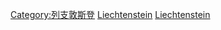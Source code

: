 {{Commonscat|Geography of Liechtenstein}}

[[Category:列支敦斯登|Category:列支敦斯登]]
[[Category:欧洲各国地理|Liechtenstein]]
[[Category:西欧地理|Liechtenstein]]